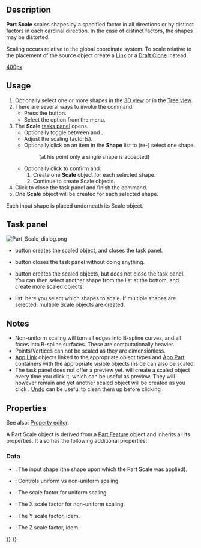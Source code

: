 <languages/>
<translate>

<!--T:1-->
{{Docnav
|[[Part_Mirror|Mirror]]
|[[Part_Fillet|Fillet]]
|[[Part_Workbench|Part]]
|IconL=Part_Mirror.svg
|IconR=Part_Fillet.svg
|IconC=Workbench_Part.svg
}}

<!--T:2-->
{{GuiCommand
|Name=Part Scale
|MenuLocation=Part → Scale...
|Workbenches=[[Part_Workbench|Part]]
|Version=1.0
|SeeAlso=[[Std_LinkMake|Std LinkMake]], [[Draft_Clone|Draft Clone]], [[Draft_Scale|Draft Scale]]
}}

== Description == <!--T:3-->

<!--T:4-->
'''Part Scale''' scales shapes by a specified factor in all directions or by distinct factors in each cardinal direction. In the case of distinct factors, the shapes may be distorted.

<!--T:21-->
Scaling occurs relative to the global coordinate system. To scale relative to the placement of the source object create a [[Std_LinkMake|Link]] or a [[Draft_Clone|Draft Clone]] instead.

</translate>
[[image:Part_Scale_demo.png|400px]]
<translate>
<!--T:5-->
{{Caption|Examples of scaling}}

==Usage== <!--T:6-->

<!--T:7-->
# Optionally select one or more shapes in the [[3D_view|3D view]] or in the [[Tree_view|Tree view]].
# There are several ways to invoke the command:
#* Press the {{Button|[[Image:Part_Scale.svg|16px]] [[Part_Scale|Scale...]]}} button.
#* Select the {{MenuCommand|Part → [[Image:Part_Scale.svg|16px]] Scale...}} option from the menu.
# The '''Scale''' [[#Task_panel|tasks panel]] opens.
#* Optionally toggle between {{MenuCommand|Uniform Scaling}} and {{MenuCommand|Non-Uniform Scaling}}.
#* Adjust the scaling factor(s).
#* Optionally click on an item in the '''Shape''' list to (re-) select one shape.
#*: (at his point only a single shape is accepted)
#* Optionally click {{Button|Apply}} to confirm and:
#*# Create one '''Scale''' object for each selected shape.
#*# Continue to create Scale objects.
# Click {{Button|OK}} to close the task panel and finish the command.
# One '''Scale''' object will be created for each selected shape. 

<!--T:9-->
Each input shape is placed underneath its Scale object.

== Task panel == <!--T:10--> 

</translate>
[[Image:Part_Scale_dialog.png|thumb|right]]
<translate>

<!--T:11-->
* {{Button|OK}} button creates the scaled object, and closes the task panel.
* {{Button|Close}} button closes the task panel without doing anything.
* {{Button|Apply}} button creates the scaled objects, but does not close the task panel. You can then select another shape from the list at the bottom, and create more scaled objects.
* {{MenuCommand|Shape}} list: here you select which shapes to scale. If multiple shapes are selected, multiple Scale objects are created.

== Notes == <!--T:12--> 

<!--T:13-->
* Non-uniform scaling will turn all edges into B-spline curves, and all faces into B-spline surfaces. These are computationally heavier.
* Points/Vertices can not be scaled as they are dimensionless.
* [[App_Link|App Link]] objects linked to the appropriate object types and [[App_Part|App Part]] containers with the appropriate visible objects inside can also be scaled.
* The task panel does not offer a preview yet. {{Button|Apply}} will create a scaled object every time you click it, which can be useful as preview. They will however remain and yet another scaled object will be created as you click {{Button|OK}}. [[Std_Undo|Undo]] can be useful to clean them up before clicking {{Button|OK}}.

== Properties == <!--T:14-->

<!--T:15-->
See also: [[Property_editor|Property editor]].

<!--T:16-->
A Part Scale object is derived from a [[Part_Feature|Part Feature]] object and inherits all its properties. It also has the following additional properties:

=== Data === <!--T:17-->

<!--T:18-->
{{TitleProperty|Scale}}

<!--T:19-->
* {{PropertyData|Base|Link}}: The input shape (the shape upon which the Part Scale was applied).
* {{PropertyData|Uniform|Bool}}: Controls uniform vs non-uniform scaling
* {{PropertyData|Uniform Scale|Float}}: The scale factor for uniform scaling
* {{PropertyData|XScale|Float}}: The X scale factor for non-uniform scaling.
* {{PropertyData|YScale|Float}}: The Y scale factor, idem.
* {{PropertyData|ZScale|Float}}: The Z scale factor, idem.


<!--T:20-->
{{Docnav
|[[Part_Mirror|Mirror]]
|[[Part_Fillet|Fillet]]
|[[Part_Workbench|Part]]
|IconL=Part_Mirror.svg
|IconR=Part_Fillet.svg
|IconC=Workbench_Part.svg
}}

</translate>
{{Part_Tools_navi{{#translation:}}}}
{{Userdocnavi{{#translation:}}}}